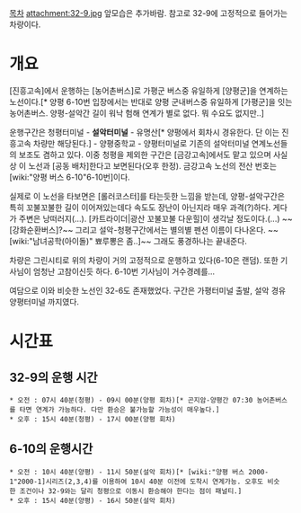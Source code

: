[[목차]]
attachment:32-9.jpg
앞모습은 추가바람. 참고로 32-9에 고정적으로 들어가는 차량이다.

= 개요 =
[진흥고속]에서 운행하는 [농어촌버스]로 가평군 버스중 유일하게 [양평군]을 연계하는 노선이다.[* 양평 6-10번 입장에서는 반대로 양평 군내버스중 유일하게 [가평군]을 잇는 농어촌버스. 양평-설악간 길이 워낙 험해 연계가 별로 없다. 뭐 수요도 없지만..]

운행구간은 청평터미널 - '''설악터미널''' - 유명산[* 양평에서 회차시 경유한다. 단 이는 진흥고속 차량만 해당된다.] - 양평중학교 - 양평터미널로 기존의 설악터미널 연계노선들의 보조도 겸하고 있다. 이중 청평을 제외한 구간은 [금강고속]에서도 맡고 있으며 사실상 이 노선과 [공동 배차]한다고 보면된다(오후 한정). 금강고속 노선의 전산 번호는 [wiki:"양평 버스 6-10"6-10번]이다.

실제로 이 노선을 타보면은 [롤러코스터]를 타는듯한 느낌을 받는데, 양평-설악구간은 특히 꼬불꼬불한 길이 이어져있는데다 속도도 장난이 아닌지라 매우 과격(?)하다. 게다가 주변은 낭떠러지(...). [카트라이더|광산 꼬불꼬불 다운힐]이 생각날 정도이다.(...) ~~[강화순환버스]?~~
그리고 설악-청평구간에서는 별의별 펜션 이름이 다나온다. ~~[wiki:"남녀공학(아이돌)" 뾰루뽕은 좀..]~~ 그래도 풍경하나는 끝내준다.

차량은 그린시티로 위의 차량이 거의 고정적으로 운행하고 있다(6-10은 랜덤). 또한 기사님이 엄청난 고참이신듯 하다. 6-10번 기사님이 거수경례를...

여담으로 이와 비슷한 노선인 32-6도 존재했었다. 구간은 가평터미널 출발, 설악 경유 양평터미널 까지였다.
= 시간표 =
== 32-9의 운행 시간 == 

 * 오전 : 07시 40분(청평) - 09시 00분(양평 회차)[* 곤지암-양평간 07:30 농어촌버스를 타면 연계가 가능하다. 다만 환승은 불가능할 가능성이 매우높다.]
 * 오후 : 15시 40분(청평) - 17시 00분(양평 회차)
 
== 6-10의 운행시간 ==
 * 오전 : 10시 40분(양평) - 11시 50분(설악 회차)[* [wiki:"양평 버스 2000-1"2000-1]시리즈(2,3,4)를 이용하여 10시 40분 이전에 도착시 연계가능. 오후도 비슷한 조건이나 32-9와는 달리 청평으로 이동시 환승해야 한다는 점이 패널티.] 
 * 오후 : 15시 40분(양평) - 16시 50분(설악 회차)

